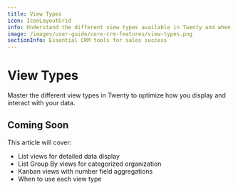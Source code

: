 ```yaml
---
title: View Types
icon: IconLayoutGrid
info: Understand the different view types available in Twenty and when to use each one.
image: /images/user-guide/core-crm-features/view-types.png
sectionInfo: Essential CRM tools for sales success
---
```


# View Types

Master the different view types in Twenty to optimize how you display and interact with your data.

## Coming Soon

This article will cover:
- List views for detailed data display
- List Group By views for categorized organization
- Kanban views with number field aggregations
- When to use each view type

<ArticleEditContent></ArticleEditContent>
